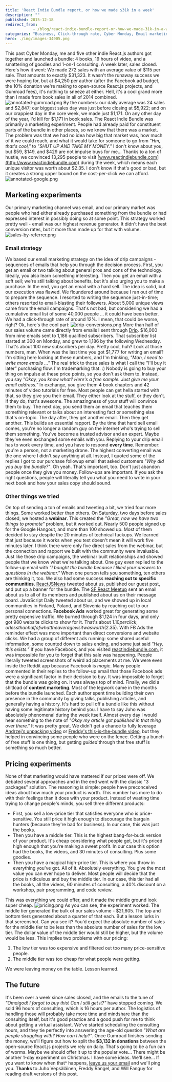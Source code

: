 ```yaml
---
title: 'React Indie Bundle report, or how we made $31k in a week'
description: ""
published: 2015-12-18
redirect_from: 
            - /blog/react-indie-bundle-report-or-how-we-made-31k-in-a-week/swizec/6762
categories: "Business, Click-through rate, Cyber Monday, Email marketing, Marketing, Side Projects"
hero: ./img/images-34905.png
---
```

This past Cyber Monday, me and five other indie React.js authors got together and launched a bundle: 4 books, 19 hours of video, and a smattering of goodies and 1-on-1 consulting. A week later, sales closed. Here&#x27;s how it went: We made 272 sales with an average value of $115 per sale. That amounts to exactly $31,323. It wasn&#x27;t the runaway success we were hoping for, but at $4,250 per author (after the Facebook ad budget, the 10% donation we&#x27;re making to open-source React.js projects, and Gumroad fees), it&#x27;s nothing to sneeze at either. Hell, it&#x27;s a cool grand more than I made from book sales in all of 2014 combined. ![annotated-gumroad.png](./img/images-34905.png) By the numbers: our daily average was 24 sales and $2,847; our biggest sales day was just before closing at $5,922; and on our crappiest day in the core week, we made just $1,171. On any other day of the year, I&#x27;d kill for $1,171 in book sales. The React Indie Bundle was primarily a marketing experiment. People had already paid for constituent parts of the bundle in other places, so we knew that there was a market. The problem was that we had no idea how big that market was, how much of it we could reach, and what it would take for someone to go from _&quot;Hm, that&#x27;s cool,&quot;_ to _&quot;SHUT UP AND TAKE MY MONEY.&quot;_ I don&#x27;t know about you, but $59, $149, and $429 are not impulse buys for me… Thanks to a ton of hustle, we convinced 13,295 people to visit [www.reactindiebundle.com](http://www.reactindiebundle.com) during the week, which means each unique visitor was worth about $2.35. I don&#x27;t know if that&#x27;s good or bad, but it creates a strong upper bound on the cost-per-click we can afford. ![annotated-google.png](./img/images-34906.png)

## Marketing experiments

Our primary marketing channel was email, and our primary market was people who had either already purchased something from the bundle or had expressed interest in possibly doing so at some point. This strategy worked pretty well - email was our highest revenue generator. It didn&#x27;t have the best conversion rates, but it more than made up for that with volume. ![sales-by-referrer.png](./img/images-34907.png)

### Email strategy

We based our email marketing strategy on the idea of drip campaigns - sequences of emails that help you through the decision process. First, you get an email or two talking about general pros and cons of the technology. Ideally, you also learn something interesting. Then you get an email with a soft sell; we&#x27;re still talking about benefits, but it&#x27;s also urging you to make a purchase. In the end, you get an email with a hard sell. The idea is solid, but our execution was flawed. We floundered around because I ran out of time to prepare the sequence. I resorted to writing the sequence just-in-time; others resorted to email-blasting their followers. About 5,000 unique views came from the email campaigns. That&#x27;s not bad, but considering we had a cumulative email list of some 40,000 people … it could have been better. We had a click-through rate of around 12%. I mean, that could be worse, right? Ok, here&#x27;s the cool part: ![drip-conversions.png](./img/images-34908.png) More than half of our sales volume came directly from emails I sent through [Drip](http://getdrip.com). $16,000 from nine emails sent to 1,186 qualified subscribers. That subscriber list started at 300 on Monday, and grew to 1,186 by the following Wednesday. That&#x27;s about 100 new subscribers per day. Pretty cool, huh? Look at those numbers, man. When was the last time you got $1,777 for writing an email? I&#x27;m sitting here looking at these numbers, and I&#x27;m thinking, _&quot;Man, I need to write more emails ...&quot;_ The real trick to those sales is what I call the &quot;I&#x27;ll buy it later&quot; purchasing flow. I&#x27;m trademarking that. :) Nobody is going to buy your thing on impulse at these price points, so you don&#x27;t ask them to. Instead, you say _&quot;Okay, you know what? Here&#x27;s a free sample. Just give me your email address.&quot;_ In exchange, you give them 4 book chapters and 42 minutes of video tutorials for free. Most people can get hella started with that, so they give you their email. They either look at the stuff, or they don&#x27;t. If they do, that&#x27;s awesome. The amazingness of your stuff will convince them to buy. The next day, you send them an email that teaches them something relevant or talks about an interesting fact or something else that&#x27;s on-topic. The day after, they get another email. Then they get another. This builds an essential rapport. By the time that hard sell email comes, you&#x27;re no longer a random guy on the internet who&#x27;s trying to sell them something. You&#x27;ve become a trusted advisor and an expert. Maybe they&#x27;ve even exchanged some emails with you. Replying to your drip email has to work every time, and you have to respond **every time**. Remember: you&#x27;re a person, not a marketing drone. The highest converting email was the one where I didn&#x27;t say anything at all. Instead, I quoted some of the replies I got to our purchase followup email that asked customers _&quot;Why did you buy the bundle?&quot;_. Oh yeah. That&#x27;s important, too. Don&#x27;t just abandon people once they give you money. Follow-ups are important. If you ask the right questions, people will literally tell you what you need to write in your next book and how your sales copy should sound.

### Other things we tried

On top of sending a ton of emails and tweeting a bit, we tried four more things. Some worked better than others. On Saturday, two days before sales closed, we hosted a **webinar**. This created the _&quot;Great, now we have two things to promote&quot;_ problem, but it worked out. Nearly 500 people signed up for the Google Hangout, and more than 100 showed up. Most of them decided to stay despite the 20 minutes of technical fuckups. We learned that just because it works when you test doesn&#x27;t mean it will work five minutes later. I think there were only five direct sales from the webinar, but the connection and rapport we built with the community were invaluable. Just like those drip campaigns, the webinar built relationships and showed people that we know what we&#x27;re talking about. One guy even replied to the follow-up email with _&quot;I bought the bundle because I liked your answers to questions in the webinar.&quot;_ When one person tells you something, ten others are thinking it, too. We also had some success **reaching out to specific communities**. [ReactJSNews](http://reactjsnews.com) tweeted about us, published our guest post, and put up a banner for the bundle. The [SF React Meetup](http://www.meetup.com/ReactJS-San-Francisco/) sent an email about us to all of its members and published about us on their message board. JavaScript Daily tweeted about us, and we showed up in local communities in Finland, Poland, and Slovenia by reaching out to our personal connections. **Facebook Ads** worked great for generating some pretty expensive traffic. We burned through $1,124 in four days, and only got 980 website clicks to show for it. That&#x27;s about $1.10 per click, or less than half of what the average visit was worth ($2.35). With FB Ads the reminder effect was more important than direct conversions and website clicks. We had a group of different ads running: some shared useful information, some counted down to sales ending, and some just said _&quot;Hey, this exists.&quot;_ If you have Facebook, and you visited [reactindiebundle.com](http://www.reactindiebundle.com), it was impossible for you to forget that this sale was happening. People literally tweeted screenshots of weird ad placements at me. We were even inside the Reddit app because Facebook is _magic_. Many people commented in their replies to the follow-up email that those Facebook ads were a significant factor in their decision to buy. It was impossible to forget that the bundle was going on. It was always top of mind. Finally, we did a shitload of **content marketing**. Most of the legwork came in the months before the bundle launched. Each author spent time building their own presence in the community by giving talks, publishing articles, and generally having a history. It&#x27;s hard to pull off a bundle like this without having some legitimate history behind you. I have to say Juho was absolutely phenomenal during the week itself. Almost every day I would hear something to the note of _&quot;Okay my article got published in that thing over there.&quot;_ It was pretty great. We didn&#x27;t get a chance to fully leverage [Andrzej&#x27;s unpacking video](https://www.youtube.com/watch?v=5ry0RkD84RE) or [Freddy&#x27;s this-is-the-bundle video](https://vimeo.com/147565048), but they helped in convincing some people who were on the fence. Getting a bunch of free stuff is one thing, but getting _guided_ through that free stuff is something so much better.

## Pricing experiments

None of that marketing would have mattered if our prices were off. We debated several approaches and in the end went with the classic &quot;3 packages&quot; solution. The reasoning is simple: people have preconceived ideas about how much your product is worth. This number has more to do with their feelings than it does with your product. Instead of wasting time trying to change people&#x27;s minds, you sell three different products:

- First, you sell a low-price tier that satisfies everyone who is price-sensitive. You still price it high enough to discourage the bargain hunters (because they&#x27;re bad for business). In our case, this was just the books.
- Then you have a middle tier. This is the highest bang-for-buck version of your product. It&#x27;s cheap considering what people get, but it&#x27;s priced high enough that you&#x27;re making a sweet profit. In our case this option had the books, the videos, and 30 minutes of consulting. Plus some goodies.
- Then you have a magical high-price tier. This is where you throw in everything you&#x27;ve got. All of it. Absolutely everything. You give the most value you can ever hope to deliver. Most people will decide that the price is ridiculous and buy the middle tier. In our case, this tier had all the books, all the videos, 60 minutes of consulting, a 40% discount on a workshop, pair programming, and code review.

This was everything we could offer, and it made the middle ground look super cheap. ![pricing.png](./img/images-34909.png) As you can see, the experiment worked. The middle tier generated the bulk of our sales volume - $21,605. The top and bottom tiers generated about a quarter of that each. But a lesson lurks in that screenshot. Can you see it? You&#x27;d expect the absolute number of sales for the middle tier to be less than the absolute number of sales for the low tier. The dollar value of the middle tier would still be higher, but the volume would be less. This implies two problems with our pricing:

1. The low tier was too expensive and filtered out too many price-sensitive people.
2. The middle tier was too cheap for what people were getting.

We were leaving money on the table. Lesson learned.

## The future

It&#x27;s been over a week since sales closed, and the emails to the tune of _&quot;Omaigod! I forgot to buy this! Can I still get it?&quot;_ have stopped coming. We sold 96 hours of consulting, which is 16 hours per author. The logistics of handling those will probably take more time and mindshare than the consulting itself, but it&#x27;s good practice and a good push for me to think about getting a virtual assistant. We&#x27;ve started scheduling the consulting hours, and they tie perfectly into answering the age-old question _&quot;What are people struggling with? How can I help?&quot;_. Once Gumroad finishes sending the money, we&#x27;ll figure out how to split the **$3,132 in donations** between the open-source React.js projects we rely on daily. That&#x27;s going to be a fun can of worms. Maybe we should offer it up to the popular vote… There might be another 1-day experiment on Christmas. I have some ideas. We&#x27;ll see… If you want to know when that^ happens, [leave us your email](https://www.getdrip.com/forms/3974738/submissions/new) and we&#x27;ll ping you. **Thanks** to Juho Vepsäläinen, Freddy Rangel, and Will Fanguy for reading draft versions of this post.